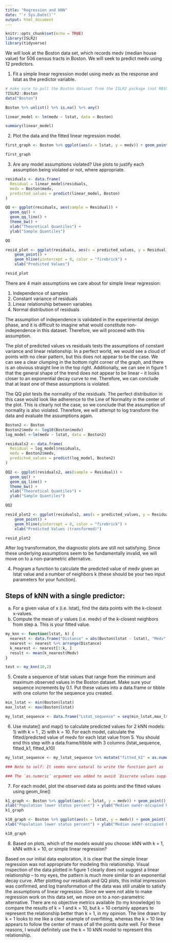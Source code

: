 ---
title: "Regression and kNN"
date: "`r Sys.Date()`"
output: html_document
---

```{r setup, include=FALSE}
knitr::opts_chunk$set(echo = TRUE)
library(ISLR2)
library(tidyverse)
```


We will look at the Boston data set, which records medv (median house value) for 506 census tracts in Boston. We will seek to predict medv using 12 predictors.

1. Fit a simple linear regression model using medv as the response and lstat as the predictor variable.

```{r}
# make sure to pull the Boston dataset from the ISLR2 package (not MASS) #
?ISLR2::Boston
data("Boston")
```

```{r}
Boston %>% unlist() %>% is.na() %>% any()

linear_model <- lm(medv ~ lstat, data = Boston)

summary(linear_model)
```

2. Plot the data and the fitted linear regression model.
```{r, fig.cap="Figure 1: Plot of lower status population percent against median owner-occupied home value in thousands of dollars. Linear model trendline is shown in cornflower blue. The data appear to exhibit a weak negative correlation."}
first_graph <- Boston %>% ggplot(aes(x = lstat, y = medv)) + geom_point() + geom_abline(intercept = 34.55, slope = -0.95, color = "cornflowerblue", size = 1) + xlab("Population lower status percent") + ylab("Median owner-occupied home value ($1000s)")

first_graph
```
3. Are any model assumptions violated? Use plots to justify each assumption being violated or not, where appropriate.

```{r, fig.cap="Figure 2: QQ plot of the residuals. The residual of each data point is represented  by a point, and the black line is referred to as the line of normality. Minimal deviation from the line of normality represents a normally distributed sample"}

residuals <- data.frame(
  Residual = linear_model$residuals,
  medv = Boston$medv,
  predicted_values = predict(linear_model, Boston)
)

QQ <- ggplot(residuals, aes(sample = Residual)) +
  geom_qq() +
  geom_qq_line() +
  theme_bw() +
  xlab("Theoretical Quantiles") + 
  ylab("Sample Quantiles")

QQ
```
```{r, fig.cap="Figure 3: Plot of residuals vs predicted values. Equal variance residuals should appear as a cloud without any notable shapes or patterns, equally distributed throughout the range of the chart"}
resid_plot <- ggplot(residuals, aes(x = predicted_values, y = Residual)) + 
    geom_point() +
    geom_hline(yintercept = 0, color = "firebrick") +
    xlab("Predicted Values")

resid_plot
```
There are 4 main assumptions we care about for simple linear regression:

1. Independence of samples
2. Constant variance of residuals
3. Linear relationship between variables
4. Normal distribution of residuals

The assumption of independence is validated in the experimental design phase, and it is difficult to imagine what would constitute non-independence in this dataset. Therefore, we will proceed with this assumption.

The plot of predicted values vs residuals tests the assumptions of constant variance and linear relationship. In a perfect world, we would see a cloud of points with no clear pattern, but this does not appear to be the case. We can see a clear clumping in the bottom right corner of the graph, and there is an obvious straight line in the top right. Additionally, we can see in figure 1 that the general shape of the trend does not appear to be linear -- it looks closer to an exponential decay curve to me. Therefore, we can conclude that at least one of these assumptions is violated.

The QQ plot tests the normality of the residuals. The perfect distribution in this case would look like adherence to the Line of Normality in the center of the plot. This is clearly not the case, so we conclude that the assumption of normality is also violated. Therefore, we will attempt to log transform the data and evaluate the assumptions again.

```{r, fig.cap="Figure 4: QQ plot of the transformed residuals. Log transformation shows a marginal improvement, but not enough to satisfy the assumption of normality."}
Boston2 <- Boston
Boston2$medv <- log10(Boston$medv)
log_model <-lm(medv ~ lstat, data = Boston2)

residuals2 <- data.frame(
  Residual = log_model$residuals,
  medv = Boston2$medv,
  predicted_values = predict(log_model, Boston2)
)

QQ2 <- ggplot(residuals2, aes(sample = Residual)) +
  geom_qq() +
  geom_qq_line() +
  theme_bw() +
  xlab("Theoretical Quantiles") + 
  ylab("Sample Quantiles")

QQ2
```

```{r, fig.cap="Figure 5: Plot of transformed residuals vs predicted values. Similarly, log transformation shows a modest improvemet, but not enough to satisfy assumptions."}
resid_plot2 <- ggplot(residuals2, aes(x = predicted_values, y = Residual)) + 
    geom_point() +
    geom_hline(yintercept = 0, color = "firebrick") +
    xlab("Predicted Values (transformed)")

resid_plot2
```

After log transformation, the diagnostic plots are still not satisfying. Since these underlying assumptions seem to be fundamentally invalid, we will move on to a non-parametric alternative. 

4. Program a function to calculate the predicted value of medv given an lstat value and a number of neighbors k (these should be your two input parameters for your function).

## Steps of kNN with a single predictor:
a. For a given value of x (i.e. lstat), find the data points with the k-closest x-values.
b. Compute the mean of y values (i.e. medv) of the k-closest neighbors from step a. This is your fitted value.

```{r}
my_knn <- function(lstat, k) {
  nearest <- data.frame("Distance" = abs(Boston$lstat - lstat), "Medv" = Boston$medv)
  nearest <- nearest %>% arrange(Distance)
  k_nearest <- nearest[1:k, ]
  result <- mean(k_nearest$Medv)
}

test <- my_knn(10,2)
```
5. Create a sequence of lstat values that range from the minimum and maximum observed values in the Boston dataset. Make sure your sequence increments by 0.1. Put these values into a data.frame or tibble with one column for the sequence you created.

```{r}
min_lstat <- min(Boston$lstat)
max_lstat <- max(Boston$lstat)

my_lstat_sequence <- data.frame("Lstat_sequence" = seq(min_lstat,max_lstat, by = .1))
```

6. Use mutate() and map() to calculate predicted values for 2 kNN models: 1) with k = 1 , 2) with k = 10. For each model, calculate the fitted/predicted value of medv for each lstat value from 5. You should end this step with a data.frame/tibble with 3 columns (lstat_sequence, fitted_k1, fitted_k10)

```{r}
my_lstat_sequence <- my_lstat_sequence %>% mutate("fitted_k1" = as.numeric(map(my_lstat_sequence$Lstat_sequence, my_knn, k = 1))) %>% mutate("fitted_k10" = as.numeric(map(my_lstat_sequence$Lstat_sequence, my_knn, k = 10)))

### Note to self: It seems more natural to write the function part as `my_knn(k = 1)`, but R doesn't recognize that each element of the lstat_sequence vector is meant to be passed in for lstat. This notation where `k = 1` is separated by a common looks weird to me but it allows R to take each element as the input for lstat. It is also possible to use an anonymous function: `map(my_lstat_sequence$Lstat_sequence, function(lstat) my_knn(lstat, k = 1)))` but I find that much harder to read. In this case each element is assigned the variable `lstat` which you then explicitly pass to the my_knn function.

### The `as.numeric` argument was added to avoid `Discrete values supplied to continuous scale` error in the ggplot below
```
7. For each model, plot the observed data as points and the fitted values using geom_line()

```{r}
k1_graph <- Boston %>% ggplot(aes(x = lstat, y = medv)) + geom_point() + geom_line(data = my_lstat_sequence, aes(x = Lstat_sequence, y = fitted_k1), color = "chartreuse3", size = .6) + 
xlab("Population lower status percent") + ylab("Median owner-occupied home value ($1000s)")
k1_graph
```
```{r}
k10_graph <- Boston %>% ggplot(aes(x = lstat, y = medv)) + geom_point() + geom_line(data = my_lstat_sequence, aes(x = Lstat_sequence, y = fitted_k10), color = "chartreuse3", size = .85) + 
xlab("Population lower status percent") + ylab("Median owner-occupied home value ($1000s)")

k10_graph
```

8. Based on plots, which of the models would you choose: kNN with k = 1, kNN with k = 10, or simple linear regression?

Based on our initial data exploration, it is clear that the simple linear regression was not appropriate for modeling this relationship. Visual inspection of the data plotted in figure 1 clearly does not suggest a linear relationship -- to my eyes, the pattern is much more similar to an exponential decay curve. After plotting our residuals and QQ plots, this initial impression was confirmed, and log transformation of the data was still unable to satisfy the assumptions of linear regression. Since we were not able to make regression work on this data set, we move on to a non-parametric alternative. There are no objective metrics available (to my knowledge) to compare the results of k = 1 and k = 10, but k = 10 certainly appears to represent the relationship better than k = 1, in my opinion. The line drawn by k = 1 looks to me like a clear example of overfitting, whereas the k = 10 line appears to follow the center of mass of all the points quite well. For these reasons, I would definitely use the k = 10 kNN model to represent this relationship. 



